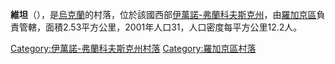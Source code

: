 {{coord|49|16|8|N|24|33|36|E|scale:30000|display=title}}

'''維坦'''（{{lang-uk|Витань}}），是[[烏克蘭|烏克蘭]]的村落，位於該國西部[[伊萬諾-弗蘭科夫斯克州|伊萬諾-弗蘭科夫斯克州]]，由[[羅加京區|羅加京區]]負責管轄，面積2.53平方公里，2001年人口31，人口密度每平方公里12.2人。

{{DEFAULTSORT:Витань}}
[[Category:伊萬諾-弗蘭科夫斯克州村落|Category:伊萬諾-弗蘭科夫斯克州村落]]
[[Category:羅加京區村落|Category:羅加京區村落]]


{{IvanoFrankivsk-geo-stub}}